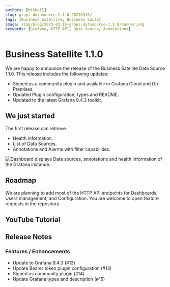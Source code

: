 ```yaml
---
authors: [mikhail]
slug: grapi-datasource-1.1.0-20230315/
tags: [Business Satellite, Business Suite]
image: /img/blog/2023-03-15-grapi-datasource-1.1.0/banner.png
keywords: [Grafana, HTTP API, Data Source, Annotations]
---
```



# Business Satellite 1.1.0

We are happy to announce the release of the Business Satellite Data Source 1.1.0. This release includes the following updates:

- Signed as a community plugin and available in Grafana Cloud and On-Premises.
- Updated Plugin configuration, types and README.
- Updated to the latest Grafana 9.4.3 toolkit.

<Catalog date="March 15, 2023" />

## We just started

The first release can retrieve

- Health information.
- List of Data Sources.
- Annotations and Alarms with filter capabilities.

<Image
  title="Dashboard displays Data sources, annotations and health information of the Grafana instance."
  src="/img/blog/2023-03-15-grapi-datasource-1.1.0/dashboard.png"
/>

## Roadmap

We are planning to add most of the HTTP API endpoints for Dashboards, Users management, and Configuration. You are welcome to open feature requests in the repository.

<GettingStarted />

## YouTube Tutorial

<Youtube
  id="0zibOEGqTJ8"
  title="Easy access to Grafana backend using Business Satellite data source."
/>

## Release Notes

### Features / Enhancements

- Update to Grafana 9.4.3 (#13)
- Update Bearer token plugin configuration (#13)
- Signed as community plugin (#14)
- Update Grafana types and description (#15)

<Feedback />

